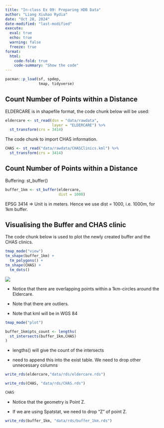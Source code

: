 ```yaml
---
title: "In-class Ex 09: Preparing HDB Data"
author: "Liang Xiuhao Rydia"
date: "Oct 28, 2024"
date-modified: "last-modified"
execute:
  eval: true
  echo: true
  warning: false
  freeze: true
format: 
  html:
    code-fold: true
    code-summary: "Show the code"
---
```


```r
pacman::p_load(sf, spdep,
               tmap, tidyverse)
```

## Count Number of Points within a Distance

ELDERCARE is in shapefile format, the code chunk below will be used:

```r
eldercare <- st_read(dsn = "data/rawdata",
                     layer = "ELDERCARE") %>% 
  st_transform(crs = 3414)
```

The code chunk to import CHAS information.

```r
CHAS <- st_read("data/rawdata/CHASClinics.kml") %>% 
  st_transform(crs = 3414)
```

## Count Number of Points within a Distance

Buffering: st_buffer()

```r
buffer_1km <- st_buffer(eldercare, 
                        dist = 1000)
```

EPSG 3414 =\> Unit is in meters. Hence we use dist = 1000, i.e. 1000m, for 1km buffer.

## Visualising the Buffer and CHAS clinic

The code chunk below is used to plot the newly created buffer and the CHAS clinics.

```r
tmap_mode("view")
tm_shape(buffer_1km) +
  tm_polygons() +
tm_shape(CHAS) +
  tm_dots()
```

![](images/clipboard-4025690323.png)

::: callout-note
-   Notice that there are overlapping points within a 1km-circles around the Eldercare.

-   Note that there are outliers.

-   Note that kml will be in WGS 84
:::

```r
tmap_mode("plot")
```

```r
buffer_1km$pts_count <- lengths(
  st_intersects(buffer_1km,CHAS)
)
```

::: callout-note
-   lengths() will give the count of the intersects

-   need to append this into the exist table. We need to drop other unnecessary columns
:::

```r
write_rds(eldercare,"data/rds/eldercare.rds")
```

```r
write_rds(CHAS, "data/rds/CHAS.rds")
```

```r
CHAS
```

::: callout-note
-   Notice that the geometry is Point Z.

-   If we are using Spatstat, we need to drop "Z" of point Z.
:::

```r
write_rds(buffer_1km, "data/rds/buffer_1km.rds")
```
